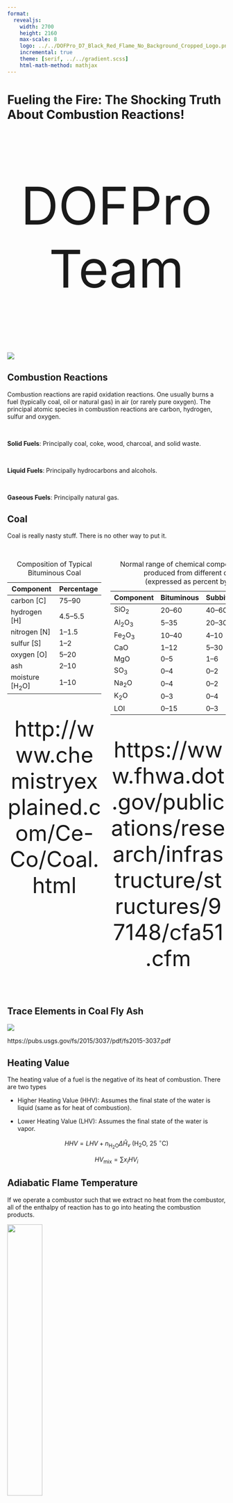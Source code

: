 ---
format:
  revealjs:
    width: 2700
    height: 2160
    max-scale: 8
    logo: ../../DOFPro_D7_Black_Red_Flame_No_Background_Cropped_Logo.png
    incremental: true
    theme: [serif, ../../gradient.scss]
    html-math-method: mathjax
---

# Fueling the Fire: The Shocking Truth About Combustion Reactions!

::: {style="text-align: center; font-size: 120px;"}
DOFPro Team
:::

![](../../DOFPro_D7_Black_Red_Flame_No_Background_Cropped.png){.absolute left="22%" top="-55%"}


## Combustion Reactions

Combustion reactions are rapid oxidation reactions. One
usually burns a fuel (typically coal, oil or natural gas) in air
(or rarely pure oxygen). The principal atomic species in
combustion reactions are carbon, hydrogen, sulfur and oxygen.

<br/>

:::{.fragment}
**Solid Fuels**: Principally coal, coke, wood, charcoal, and solid
waste.
:::
<br/>

:::{.fragment}
**Liquid Fuels**: Principally hydrocarbons and alcohols.
:::
<br/>

:::{.fragment}
**Gaseous Fuels**: Principally natural gas.
:::

## Coal

Coal is really nasty stuff. There is no other way to put it.
<br/><br/>

::::{.columns}
:::{.column width=45%}
:::{.fragment}
:::{style="font-size: 75px;"}
|Component                 | Percentage |
|--------------------------|------------|
| carbon [$\mathrm{C}$]    | 75–90      |
|hydrogen [$\mathrm{H}$]   | 4.5–5.5    |
|nitrogen [$\mathrm{N}$]   | 1–1.5      |
| sulfur [$\mathrm{S}$]    | 1–2        |
| oxygen $\mathrm{[O}$]    | 5–20       |
| ash                      | 2–10       |
 moisture [$\mathrm{H_2O}$]| 1–10       |

: Composition of Typical Bituminous Coal
:::
:::{style="font-size: 50px; text-align: center;"}
http://www.chemistryexplained.com/Ce-Co/Coal.html
:::
:::
:::

:::{.column width=55%}
:::{.fragment}
:::{style="font-size: 60px;"}
| Component | Bituminous | Subbituminous | Lignite|
|-----------|------------|---------------|--------|
|SiO~2~     | 20–60      | 40–60         | 15–45  |
|Al~2~O~3~  | 5–35       | 20–30         | 10–25  |
|Fe~2~O~3~  | 10–40      | 4–10          | 4–15   |
|CaO        | 1–12       | 5–30          | 15–40  |
|MgO        | 0–5        | 1–6           | 3–10   |
|SO~3~      | 0–4        | 0–2           | 0–10   |
|Na~2~O     | 0–4        | 0–2           | 0–6    |
|K~2~O      | 0–3        | 0–4           | 0–4    |
|LOI        | 0–15       | 0–3           | 0–5    |

:  Normal range of chemical composition for fly ash produced from different coal types<br/>(expressed as percent by weight).
:::
:::{style="font-size: 50px; text-align: center;"}
https://www.fhwa.dot.gov/publications/research/infrastructure/structures/97148/cfa51.cfm
:::
:::
:::
::::

## Trace Elements in Coal Fly Ash

![](CoalFlyAshSamples.png)

https://pubs.usgs.gov/fs/2015/3037/pdf/fs2015-3037.pdf

## Heating Value

The heating value of a fuel is the negative of its heat of combustion. There are two types

* Higher Heating Value (HHV): Assumes the final state of the water is liquid (same as for heat of combustion).

* Lower Heating Value (LHV): Assumes the final state of the water is vapor.

:::{.fragment}
$$
HHV = LHV + n_\mathrm{H_2O} \Delta \hat{H}_v\ (\mathrm{H_2O},\ 25\ ^\circ\mathrm{C})
$$
:::

:::{.fragment .absolute top=68% left=14%}
$$
HV_\mathrm{mix} = \sum x_i HV_i
$$
:::

## Adiabatic Flame Temperature

If we operate a combustor such that we extract no heat from the
combustor, all of the enthalpy of reaction has to go into heating
the combustion products.

:::{.fragment}
![](ReactorWithHeat.png){.absolute top=35% left=20% width=40%}
:::

:::{.fragment .absolute top=31% left=27%}
$T_\mathrm{in}$
:::

:::{.fragment .absolute top=41% left=49%}
$T_\mathrm{out} = T_\mathrm{af}$
:::

:::{.fragment .absolute top=49% left=15%}
$Q\text{ or }\dot{Q} = 0$
:::

:::{.fragment .absolute top=44% left=70%}
$\Delta H\text{ or }\Delta \dot{H} = 0$
:::

:::{style="font-size: 90px;"}
:::{.fragment .absolute top=60% left=0%}
$$
\sum_\mathrm{out} \dot{n}_j \int\limits_{T_\mathrm{ref}}^{T_\mathrm{out} = T_\mathrm{af}} C_{pj} dT -
\sum_\mathrm{in} \dot{n}_i \int\limits_{T_\mathrm{ref}}^{T_\mathrm{in}} C_{pi} dT + \sum_\mathrm{rxns} \dot{\xi}_k(\Delta \hat{H}_r^\circ)_k = \dot{Q} = 0
$$
:::
:::

## 

The adiabatic flame temperature is the maximum temperature a fuel-air mixture can reach when it burns. The maximum adiabatic flame temperature occurs when burning with stoichiometric air. To be useable, some heat has to be extracted from the burning mixture, which lowers the maximum temperature.

<br/>

:::{.fragment}
Many of the $C_p$ formulas found in the literature do not go to a high enough temperature range to permit calculation of $T_\mathrm{af}$ for near-stoichiometric fuel-air mixtures.
:::
<br/>

:::{.fragment}
To process materials at higher temperatures than adiabatic flame temperatures, some other technique such as electromagnetic, or laser heating must be used.
:::

## Flammability Limits

For fuel-air mixtures that are either too fuel lean or too fuel rich, the oxidation reaction does not generate enough heat to sustain a flame or reaction. The limits of fuel-air mixtures are called the flammability limits.

<br/>

:::{.fragment}
The **Flash Point** is the temperature above which the vapor pressure is high enough to create a flammable mixture.
:::

<br/>

:::{.fragment}
The **Autoignition Temperature** is the temperature above which a fuel-air mixture will combust without an additional source of spark or flame.
:::

## 

:::{style="font-size: 85px;"}
|Species |LFL/LEL in vol. % |UFL/UEL in vol. % |Flash Point |Autoignition temperature |
|--------|-------------------:|-------------------:|-----------:|------------------------:|
|Acetone |2.6–3 |12.8–13 |−17 °C |465 °C, 485 °C|
|Benzene |1.2 |7.8 |−11 °C |560 °C |
|n-butane |1.6 |8.4 |−60 °C |420–500 °C |
|CO |12[6] |75 |Fl. gas |609 °C |
|Diesel fuel |0.6 |7.5 |>62 °C |210 °C |
|Ethanol |3–3.3 |19 |12.8 °C  |365 °C |
|Gasoline |1.4 |7.6 |<−40 °C |246–280 °C |
|Hydrogen |4/18.3[25] |75/59 |Fl. gas |500–571 °C |
|Isopropanol |2[6] |12 |12 °C |398–399 °C |
|Jet A-1 fuel |0.6–0.7 |4.9–5 |>38 °C |210 °C |
|Methane |5.0 |14.3 |Fl. gas |580 °C |
|Propylene |2 |11.1 |−108 °C |458 °C |
|Veg. oil | | |327 °C | |
:::

## The Takeaways

:::{style="font-size: 98px;"}

1. We have added the energetics to the stoichiometry of combustion reactions.
2. Coal is a particularly dirty fuel. It takes extreme efforts to burn it cleanly
3. The **Higher Heating Value** (HHV) is the heat of combustion when liquid water is assumed as a combustion product.
4. The **Lower Heating Value** (LHV) is the heat of combustion when water vapor is assumed as a combustion product.
5. The **adiabatic flame temperature** is the highest temperature a stoichiometric fuel-air mixture can reach when burned.
6. For safety reasons, always check your flammability limits.

:::

# <!-- Approved Plain End -->
::: {.centered .bigger}
 </br></br></br></br></br>**Thanks for watching!** </br> The previous video in the series is in the link in the upper left. The next video in the series is in the upper right. To learn more about Chemical and Thermal Processes, visit the website linked in the description.
:::

::: {.absolute left=38% top=125% style="font-size: 110px;"}
The DOFPro Team
:::

![](../../DOFPro_D7_Black_Red_Flame_No_Background_Cropped.png){.absolute left="25.25%" top="100%" width=1494px height=364px}
<!-- ****************************END Regular Intro/Outro ************************* -->